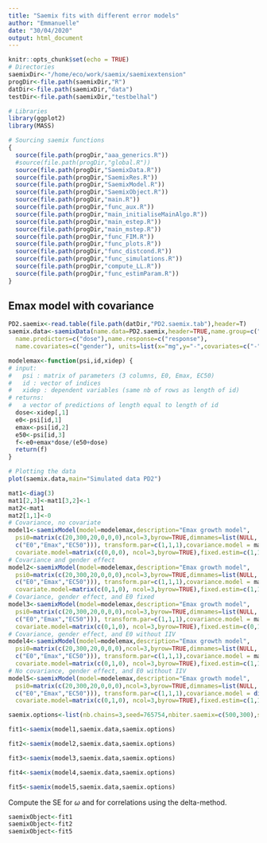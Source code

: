 ```yaml
---
title: "Saemix fits with different error models"
author: "Emmanuelle"
date: "30/04/2020"
output: html_document
---
```


```r
knitr::opts_chunk$set(echo = TRUE)
# Directories
saemixDir<-"/home/eco/work/saemix/saemixextension"
progDir<-file.path(saemixDir,"R")
datDir<-file.path(saemixDir,"data")
testDir<-file.path(saemixDir,"testbelhal")

# Libraries
library(ggplot2)
library(MASS)

# Sourcing saemix functions
{
  source(file.path(progDir,"aaa_generics.R"))
  #source(file.path(progDir,"global.R"))
  source(file.path(progDir,"SaemixData.R"))
  source(file.path(progDir,"SaemixRes.R"))
  source(file.path(progDir,"SaemixModel.R"))
  source(file.path(progDir,"SaemixObject.R"))
  source(file.path(progDir,"main.R"))
  source(file.path(progDir,"func_aux.R"))
  source(file.path(progDir,"main_initialiseMainAlgo.R"))
  source(file.path(progDir,"main_estep.R"))
  source(file.path(progDir,"main_mstep.R"))
  source(file.path(progDir,"func_FIM.R"))
  source(file.path(progDir,"func_plots.R"))
  source(file.path(progDir,"func_distcond.R"))
  source(file.path(progDir,"func_simulations.R"))
  source(file.path(progDir,"compute_LL.R"))
  source(file.path(progDir,"func_estimParam.R"))
}
```

## Emax model with covariance



```r
PD2.saemix<-read.table(file.path(datDir,"PD2.saemix.tab"),header=T)
saemix.data<-saemixData(name.data=PD2.saemix,header=TRUE,name.group=c("subject"),
  name.predictors=c("dose"),name.response=c("response"),
  name.covariates=c("gender"), units=list(x="mg",y="-",covariates=c("-")))

modelemax<-function(psi,id,xidep) {
# input:
#   psi : matrix of parameters (3 columns, E0, Emax, EC50)
#   id : vector of indices 
#   xidep : dependent variables (same nb of rows as length of id)
# returns:
#   a vector of predictions of length equal to length of id
  dose<-xidep[,1]
  e0<-psi[id,1]
  emax<-psi[id,2]
  e50<-psi[id,3]
  f<-e0+emax*dose/(e50+dose)
  return(f)
}

# Plotting the data
plot(saemix.data,main="Simulated data PD2")

mat1<-diag(3)
mat1[2,3]<-mat1[3,2]<-1
mat2<-mat1
mat2[1,1]<-0
# Covariance, no covariate
model1<-saemixModel(model=modelemax,description="Emax growth model", 
  psi0=matrix(c(20,300,20,0,0,0),ncol=3,byrow=TRUE,dimnames=list(NULL,
  c("E0","Emax","EC50"))), transform.par=c(1,1,1),covariance.model = mat1,
  covariate.model=matrix(c(0,0,0), ncol=3,byrow=TRUE),fixed.estim=c(1,1,1))
# Covariance and gender effect
model2<-saemixModel(model=modelemax,description="Emax growth model", 
  psi0=matrix(c(20,300,20,0,0,0),ncol=3,byrow=TRUE,dimnames=list(NULL,
  c("E0","Emax","EC50"))), transform.par=c(1,1,1),covariance.model = mat1,
  covariate.model=matrix(c(0,1,0), ncol=3,byrow=TRUE),fixed.estim=c(1,1,1))
# Covariance, gender effect, and E0 fixed
model3<-saemixModel(model=modelemax,description="Emax growth model", 
  psi0=matrix(c(20,300,20,0,0,0),ncol=3,byrow=TRUE,dimnames=list(NULL,
  c("E0","Emax","EC50"))), transform.par=c(1,1,1),covariance.model = mat1,
  covariate.model=matrix(c(0,1,0), ncol=3,byrow=TRUE),fixed.estim=c(0,1,1))
# Covariance, gender effect, and E0 without IIV
model4<-saemixModel(model=modelemax,description="Emax growth model", 
  psi0=matrix(c(20,300,20,0,0,0),ncol=3,byrow=TRUE,dimnames=list(NULL,
  c("E0","Emax","EC50"))), transform.par=c(1,1,1),covariance.model = mat2,
  covariate.model=matrix(c(0,1,0), ncol=3,byrow=TRUE),fixed.estim=c(1,1,1))
# No covariance, gender effect, and E0 without IIV
model5<-saemixModel(model=modelemax,description="Emax growth model", 
  psi0=matrix(c(20,300,20,0,0,0),ncol=3,byrow=TRUE,dimnames=list(NULL,
  c("E0","Emax","EC50"))), transform.par=c(1,1,1),covariance.model = diag(c(0,1,1)),
  covariate.model=matrix(c(0,1,0), ncol=3,byrow=TRUE),fixed.estim=c(1,1,1))

saemix.options<-list(nb.chains=3,seed=765754,nbiter.saemix=c(500,300),save=FALSE, save.graphs=FALSE)

fit1<-saemix(model1,saemix.data,saemix.options)

fit2<-saemix(model2,saemix.data,saemix.options)

fit3<-saemix(model3,saemix.data,saemix.options)

fit4<-saemix(model4,saemix.data,saemix.options)

fit5<-saemix(model5,saemix.data,saemix.options)

```

Compute the SE for $\omega$ and for correlations using the delta-method.

```r
saemixObject<-fit1
saemixObject<-fit2
saemixObject<-fit5

```

